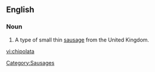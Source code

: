 {{wikipedia|Chipolata}}
==English==

===Noun===
{{en-noun}}

# A type of small thin [[sausage]] from the United Kingdom.

[[Category:Sausages]]
[[vi:chipolata]]